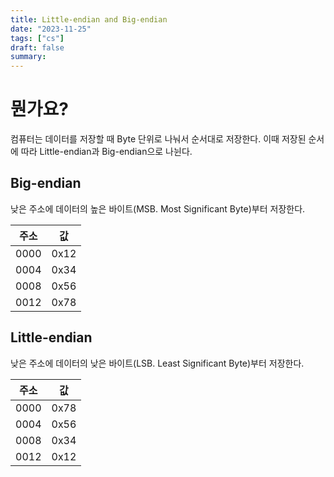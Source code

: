 ```yaml
---
title: Little-endian and Big-endian
date: "2023-11-25"
tags: ["cs"]
draft: false
summary:
---
```


# 뭔가요?

컴퓨터는 데이터를 저장할 때 Byte 단위로 나눠서 순서대로 저장한다. 이때 저장된 순서에 따라 Little-endian과 Big-endian으로 나뉜다.

## Big-endian

낮은 주소에 데이터의 높은 바이트(MSB. Most Significant Byte)부터 저장한다.

| 주소 | 값   |
| ---- | ---- |
| 0000 | 0x12 |
| 0004 | 0x34 |
| 0008 | 0x56 |
| 0012 | 0x78 |

## Little-endian

낮은 주소에 데이터의 낮은 바이트(LSB. Least Significant Byte)부터 저장한다.

| 주소 | 값   |
| ---- | ---- |
| 0000 | 0x78 |
| 0004 | 0x56 |
| 0008 | 0x34 |
| 0012 | 0x12 |
